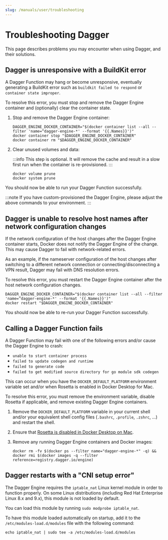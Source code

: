 ```yaml
---
slug: /manuals/user/troubleshooting
---
```


# Troubleshooting Dagger

This page describes problems you may encounter when using Dagger, and their solutions.

## Dagger is unresponsive with a BuildKit error

A Dagger Function may hang or become unresponsive, eventually generating a BuildKit error such as `buildkit failed to respond` or `container state improper`.

To resolve this error, you must stop and remove the Dagger Engine container and (optionally) clear the container state.

1. Stop and remove the Dagger Engine container:

   ```shell
   DAGGER_ENGINE_DOCKER_CONTAINER="$(docker container list --all --filter 'name=^dagger-engine-*' --format '{{.Names}}')"
   docker container stop "$DAGGER_ENGINE_DOCKER_CONTAINER"
   docker container rm "$DAGGER_ENGINE_DOCKER_CONTAINER"
   ```

1. Clear unused volumes and data:

   :::info
   This step is optional. It will remove the cache and result in a slow first run when the container is re-provisioned.
   :::

   ```shell
   docker volume prune
   docker system prune
   ```

You should now be able to run your Dagger Function successfully.

:::note
If you have custom-provisioned the Dagger Engine, please adjust the above commands to your environment.
:::

## Dagger is unable to resolve host names after network configuration changes

If the network configuration of the host changes after the Dagger Engine container starts, Docker does not notify the Dagger Engine of the change. This may cause Dagger to fail with network-related errors.

As an example, if the nameserver configuration of the host changes after switching to a different network connection or connecting/disconnecting a VPN result, Dagger may fail with DNS resolution errors.

To resolve this error, you must restart the Dagger Engine container after the host network configuration changes.

```shell
DAGGER_ENGINE_DOCKER_CONTAINER="$(docker container list --all --filter 'name=^dagger-engine-*' --format '{{.Names}}')"
docker restart "$DAGGER_ENGINE_DOCKER_CONTAINER"
```

You should now be able to re-run your Dagger Function successfully.

## Calling a Dagger Function fails

A Dagger Function may fail with one of the following errors and/or cause the Dagger Engine to crash:

- `unable to start container process`
- `failed to update codegen and runtime`
- `failed to generate code`
- `failed to get modified source directory for go module sdk codegen`

This can occur when you have the `DOCKER_DEFAULT_PLATFORM` environment variable set and/or when Rosetta is enabled in Docker Desktop for Mac.

To resolve this error, you must remove the environment variable, disable Rosetta if applicable, and remove existing Dagger Engine containers.

1. Remove the `DOCKER_DEFAULT_PLATFORM` variable in your current shell and/or your equivalent shell config files (`.bashrc`, `.profile`, `.zshrc`, ...) and restart the shell.
1. Ensure that [Rosetta is disabled in Docker Desktop on Mac](https://docs.docker.com/desktop/settings/mac/).
1. Remove any running Dagger Engine containers and Docker images:

    ```shell
    docker rm -fv $(docker ps --filter name="dagger-engine-*" -q) && docker rmi $(docker images -q --filter reference=registry.dagger.io/engine)
    ```

## Dagger restarts with a "CNI setup error"

The Dagger Engine requires the `iptable_nat` Linux kernel module in order to function properly. On some Linux distributions (including Red Hat Enterprise Linux 8.x and 9.x), this module is not loaded by default.

You can load this module by running `sudo modprobe iptable_nat`.

To have this module loaded automatically on startup, add it to the `/etc/modules-load.d/modules` file with the following command:

```shell
echo iptable_nat | sudo tee -a /etc/modules-load.d/modules
```
